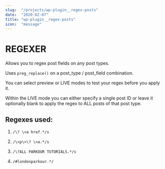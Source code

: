 ```yaml
---
slug:  "/projects/wp-plugin__regex-posts"
date:  "2020-02-07"
title: "wp-plugin__regex-posts"
icon:  "message"
---
```


# REGEXER

Allows you to regex post fields on any post types.

Uses `preg_replace()` on a post_type / post_field combination. 

You can select preview or LIVE modes to test your regex before you apply it. 

Within the LIVE mode you can either specify a single post ID or leave it optionally blank to apply the regex to ALL posts of that post type.


## Regexes used:

1. `/\? \<a href.*/s`

1. `/\<p\>\? \<a.*/s`

1. `/\?ALL PARKOUR TUTORIALS.*/s`

1. `/#londonparkour.*/`